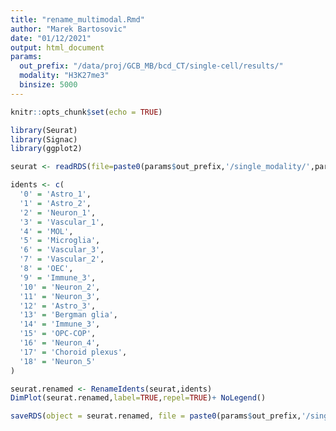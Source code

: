 ```yaml
---
title: "rename_multimodal.Rmd"
author: "Marek Bartosovic"
date: "01/12/2021"
output: html_document
params:
  out_prefix: "/data/proj/GCB_MB/bcd_CT/single-cell/results/"
  modality: "H3K27me3"
  binsize: 5000
---
```


```r
knitr::opts_chunk$set(echo = TRUE)
```   


```r
library(Seurat)
library(Signac)
library(ggplot2)
```

```r
seurat <- readRDS(file=paste0(params$out_prefix,'/single_modality/',params$modality,'/seurat_',params$binsize,'/Seurat_object_clustered.Rds'))
```



```r
idents <- c(
  '0' = 'Astro_1',
  '1' = 'Astro_2',
  '2' = 'Neuron_1',
  '3' = 'Vascular_1',
  '4' = 'MOL',
  '5' = 'Microglia',
  '6' = 'Vascular_3',
  '7' = 'Vascular_2',
  '8' = 'OEC',
  '9' = 'Immune_3',
  '10' = 'Neuron_2',
  '11' = 'Neuron_3',
  '12' = 'Astro_3',
  '13' = 'Bergman glia',
  '14' = 'Immune_3',
  '15' = 'OPC-COP',
  '16' = 'Neuron_4',
  '17' = 'Choroid plexus',
  '18' = 'Neuron_5'
)

seurat.renamed <- RenameIdents(seurat,idents)
DimPlot(seurat.renamed,label=TRUE,repel=TRUE)+ NoLegend()
```


```r
saveRDS(object = seurat.renamed, file = paste0(params$out_prefix,'/single_modality/',params$modality,'/seurat_',params$binsize,'/Seurat_object_clustered_renamed.Rds'))
```


